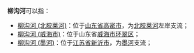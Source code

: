 '''柳沟河'''可以指：
*[[柳沟河_(北胶莱河)|柳沟河 (北胶莱河)]]：位于[[山东省|山东省]][[高密市|高密市]]，为[[北胶莱河|北胶莱河]]左岸支流；
*[[柳沟河_(威海市)|柳沟河 (威海市)]]：位于山东省[[威海市|威海市]][[环翠区|环翠区]]；
*[[柳沟河_(墨河)|柳沟河 (墨河)]]：位于[[江苏省|江苏省]][[新沂市|新沂市]]，为[[墨河|墨河]]支流；

{{disambig|L|Cat=三字中国地名消歧义}}